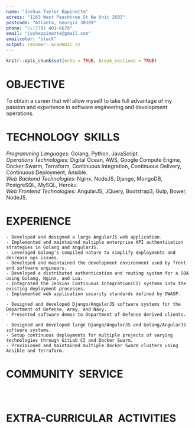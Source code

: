 ```yaml
---
name: "Joshua Taylor Eppinette"
adress: "1163 West Peachtree St Ne Unit 2603"
postcode: "Atlanta, Georgia 30309"
phone: "\\(770) 401-6678"
email: "josheppinette@gmail.com"
emailcolor: "black"
output: resumer::academic_cv
---
```


```r
knitr::opts_chunk$set(echo = TRUE, break_sections = TRUE)
```

# OBJECTIVE

To obtain a career that will allow myself to take full advantage of my passion and experience in software engineering and development operations.

# TECHNOLOGY \ SKILLS

_Programming Languages:_ Golang, Python, JavaScript.  
_Operations Technologies:_ Digital Ocean, AWS, Google Compute Engine, Docker Swarm, Terraform, Continuous   Integration, Continuous Delivery, Continuous Deployment, Ansible.  
_Web Backend Technologies:_ Nginx, NodeJS, Django, MongoDB, PostgreSQL, MySQL, Heroku.  
_Web Frontend Technologies:_ AngularJS, JQuery, Bootstrap3, Gulp, Bower, NodeJS.  

# EXPERIENCE

```section

- Developed and designed a large AngularJS web application.
- Implemented and maintained multiple enterprise API authentication strategies in Golang and AngularJS.
- Leveraged Golang's compiled nature to simplify deployments and decrease ops issues.
- Developed and maintained the development environment used by front end software engineers.
- Developed a distributed authentication and routing system for a SOA using Golang, Nginx, and Lua.
- Integrated the Jenkins Continuous Integration(CI) systems into the existing deployment processes.
- Implemented web application security standards defined by OWASP.
```

```section
- Designed and developed Django/AngularJS software systems for the Department of Defense, Army, and Navy.
- Presented software demos to Department of Defense derived clients.
```

```section

- Designed and developed large Django/AngularJS and Golang/AngularJS software systems.
- Setup continuous deployments for multiple projects of varying technologies through GitLab CI and Docker Swarm.
- Provisioned and maintained multiple Docker Swarm clusters using Ansible and Terraform.
```

# COMMUNITY \ SERVICE

```section
```
```section
```
```section
```

# EXTRA-CURRICULAR \ ACTIVITIES

```section
```
```section
```
```section
```
